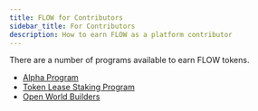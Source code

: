 ```yaml
---
title: FLOW for Contributors
sidebar_title: For Contributors
description: How to earn FLOW as a platform contributor
---
```


There are a number of programs available to earn FLOW tokens.

- [Alpha Program](#)
- [Token Lease Staking Program](#)
- [Open World Builders](#)
